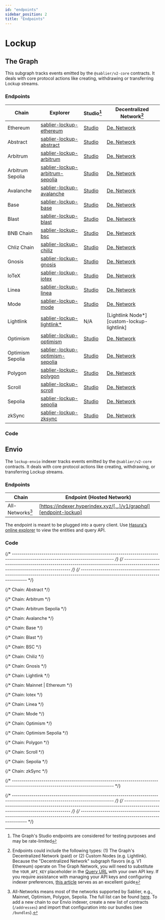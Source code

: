 ```yaml
---
id: "endpoints"
sidebar_position: 2
title: "Endpoints"
---
```



# Lockup

## The Graph

This subgraph tracks events emitted by the `@sablier/v2-core` contracts. It deals with core protocol actions like
creating, withdrawing or transferring Lockup streams.

<TheGraphSunset />
<DepricationWarning />

### Endpoints

| Chain            | Explorer                                                            | Studio[^2]                               | Decentralized Network[^1]                      |
| ---------------- | ------------------------------------------------------------------- | ---------------------------------------- | ---------------------------------------------- |
| Ethereum         | [sablier-lockup-ethereum][explorer-lockup-ethereum]                          | [Studio][studio-lockup-ethereum]         | [De. Network][network-lockup-ethereum]         |
| Abstract         | [sablier-lockup-abstract][explorer-lockup-abstract]                 | [Studio][studio-lockup-abstract]         | [De. Network][network-lockup-abstract]         |
| Arbitrum         | [sablier-lockup-arbitrum][explorer-lockup-arbitrum]                 | [Studio][studio-lockup-arbitrum]         | [De. Network][network-lockup-arbitrum]         |
| Arbitrum Sepolia | [sablier-lockup-arbitrum-sepolia][explorer-lockup-arbitrum-sepolia] | [Studio][studio-lockup-arbitrum-sepolia] | [De. Network][network-lockup-arbitrum-sepolia] |
| Avalanche        | [sablier-lockup-avalanche][explorer-lockup-avalanche]               | [Studio][studio-lockup-avalanche]        | [De. Network][network-lockup-avalanche]        |
| Base             | [sablier-lockup-base][explorer-lockup-base]                         | [Studio][studio-lockup-base]             | [De. Network][network-lockup-base]             |
| Blast            | [sablier-lockup-blast][explorer-lockup-blast]                       | [Studio][studio-lockup-blast]            | [De. Network][network-lockup-blast]            |
| BNB Chain        | [sablier-lockup-bsc][explorer-lockup-bsc]                           | [Studio][studio-lockup-bsc]              | [De. Network][network-lockup-bsc]              |
| Chliz Chain      | [sablier-lockup-chiliz][explorer-lockup-chiliz]                     | [Studio][studio-lockup-chiliz]           | [De. Network][network-lockup-chiliz]           |
| Gnosis           | [sablier-lockup-gnosis][explorer-lockup-gnosis]                     | [Studio][studio-lockup-gnosis]           | [De. Network][network-lockup-gnosis]           |
| IoTeX            | [sablier-lockup-iotex][explorer-lockup-iotex]                       | [Studio][studio-lockup-iotex]            | [De. Network][network-lockup-iotex]            |
| Linea            | [sablier-lockup-linea][explorer-lockup-linea]                       | [Studio][studio-lockup-linea]            | [De. Network][network-lockup-linea]            |
| Mode             | [sablier-lockup-mode][explorer-lockup-mode]                         | [Studio][studio-lockup-mode]             | [De. Network][network-lockup-mode]             |
| Lightlink        | [sablier-lockup-lightlink\*][explorer-lockup-lightlink]             | N/A                                      | [Lightlink Node\*][custom-lockup-lightlink]    |
| Optimism         | [sablier-lockup-optimism][explorer-lockup-optimism]                 | [Studio][studio-lockup-optimism]         | [De. Network][network-lockup-optimism]         |
| Optimism Sepolia | [sablier-lockup-optimism-sepolia][explorer-lockup-optimism-sepolia] | [Studio][studio-lockup-optimism-sepolia] | [De. Network][network-lockup-optimism-sepolia] |
| Polygon          | [sablier-lockup-polygon][explorer-lockup-polygon]                   | [Studio][studio-lockup-polygon]          | [De. Network][network-lockup-polygon]          |
| Scroll           | [sablier-lockup-scroll][explorer-lockup-scroll]                     | [Studio][studio-lockup-scroll]           | [De. Network][network-lockup-scroll]           |
| Sepolia          | [sablier-lockup-sepolia][explorer-lockup-sepolia]                   | [Studio][studio-lockup-sepolia]          | [De. Network][network-lockup-sepolia]          |
| zkSync           | [sablier-lockup-zksync][explorer-lockup-zksync]                     | [Studio][studio-lockup-zksync]           | [De. Network][network-lockup-zksync]           |

### Code

<LinkPreview
  href="https://github.com/sablier-labs/subgraphs/blob/main/apps/lockup"
  icon="github"
  subtitle="@sablier-labs/subgraphs - apps/lockup"
  title="Sablier Subgraphs - Lockup - The Graph"
/>

## Envio

<EnvioTip />

The `lockup-envio` indexer tracks events emitted by the `@sablier/v2-core` contracts. It deals with core protocol
actions like creating, withdrawing, or transferring Lockup streams.

### Endpoints

| Chain            | Endpoint (Hosted Network)                                          |
| ---------------- | ------------------------------------------------------------------ |
| All-Networks[^3] | [https://indexer.hyperindex.xyz/[...]/v1/graphql][endpoint-lockup] |

The endpoint is meant to be plugged into a query client. Use
[Hasura's online explorer](https://cloud.hasura.io/public/graphiql?) to view the entities and query API.

### Code

<LinkPreview
  href="https://github.com/sablier-labs/subgraphs/blob/main/apps/lockup-envio"
  icon="github"
  subtitle="@sablier-labs/subgraphs - apps/lockup-envio"
  title="Sablier Subgraphs - Lockup - Envio"
/>

{/* --------------------------------------------------------------------------------------------------------------------------------- */}
{/* --------------------------------------------------------------------------------------------------------------------------------- */}
{/* --------------------------------------------------------------------------------------------------------------------------------- */}

{/* Chain: Abstract */}

[network-lockup-abstract]:
  https://gateway.thegraph.com/api/API_KEY/subgraphs/id/2QjTdDFY233faXksUruMERMiDoQDdtGG5hBLC27aT1Pw
[explorer-lockup-abstract]: https://thegraph.com/explorer/subgraphs/2QjTdDFY233faXksUruMERMiDoQDdtGG5hBLC27aT1Pw
[studio-lockup-abstract]: https://api.studio.thegraph.com/query/57079/sablier-lockup-abstract/version/latest

{/* Chain: Arbitrum */}

[network-lockup-arbitrum]:
  https://gateway.thegraph.com/api/API_KEY/subgraphs/id/yvDXXHSyv6rGPSzfpbBcbQmMFrECac3Q2zADkYsMxam
[explorer-lockup-arbitrum]: https://thegraph.com/explorer/subgraphs/yvDXXHSyv6rGPSzfpbBcbQmMFrECac3Q2zADkYsMxam
[studio-lockup-arbitrum]: https://api.studio.thegraph.com/query/57079/sablier-lockup-arbitrum/version/latest

{/* Chain: Arbitrum Sepolia */}

[network-lockup-arbitrum-sepolia]:
  https://gateway.thegraph.com/api/API_KEY/subgraphs/id/ApEFvaPGARHedGmFp6TRQu7DoDHQKwt1LPWi1ka6DFHT
[explorer-lockup-arbitrum-sepolia]: https://thegraph.com/explorer/subgraphs/ApEFvaPGARHedGmFp6TRQu7DoDHQKwt1LPWi1ka6DFHT
[studio-lockup-arbitrum-sepolia]:
  https://api.studio.thegraph.com/query/57079/sablier-lockup-arbitrum-sepolia/version/latest

{/* Chain: Avalanche */}

[network-lockup-avalanche]:
  https://gateway.thegraph.com/api/API_KEY/subgraphs/id/FTDmonvFEm1VGkzECcnDY2CPHcW5dSmHRurSjEEfTkCX
[explorer-lockup-avalanche]: https://thegraph.com/explorer/subgraphs/FTDmonvFEm1VGkzECcnDY2CPHcW5dSmHRurSjEEfTkCX
[studio-lockup-avalanche]: https://api.studio.thegraph.com/query/57079/sablier-lockup-avalanche/version/latest

{/* Chain: Base */}

[network-lockup-base]:
  https://gateway.thegraph.com/api/API_KEY/subgraphs/id/778GfecD9tsyB4xNnz4wfuAyfHU6rqGr79VCPZKu3t2F
[explorer-lockup-base]: https://thegraph.com/explorer/subgraphs/778GfecD9tsyB4xNnz4wfuAyfHU6rqGr79VCPZKu3t2F
[studio-lockup-base]: https://api.studio.thegraph.com/query/57079/sablier-lockup-base/version/latest

{/* Chain: Blast */}

[network-lockup-blast]:
  https://gateway.thegraph.com/api/API_KEY/subgraphs/id/8MBBc6ET4izgJRrybgWzPjokhZKSjk43BNY1q3xcb8Es
[explorer-lockup-blast]: https://thegraph.com/explorer/subgraphs/8MBBc6ET4izgJRrybgWzPjokhZKSjk43BNY1q3xcb8Es
[studio-lockup-blast]: https://api.studio.thegraph.com/query/57079/sablier-lockup-blast/version/latest

{/* Chain: BSC */}

[network-lockup-bsc]: https://gateway.thegraph.com/api/API_KEY/subgraphs/id/A8Vc9hi7j45u7P8Uw5dg4uqYJgPo4x1rB4oZtTVaiccK
[explorer-lockup-bsc]: https://thegraph.com/explorer/subgraphs/A8Vc9hi7j45u7P8Uw5dg4uqYJgPo4x1rB4oZtTVaiccK
[studio-lockup-bsc]: https://api.studio.thegraph.com/query/57079/sablier-lockup-bsc/version/latest

{/* Chain: Chiliz */}

[network-lockup-chiliz]:
  https://gateway.thegraph.com/api/API_KEY/subgraphs/id/4KsXUFvsKFHH7Q8k3BPgEv2NhCJJGwG78gCPAUpncYb
[explorer-lockup-chiliz]: https://thegraph.com/explorer/subgraphs/4KsXUFvsKFHH7Q8k3BPgEv2NhCJJGwG78gCPAUpncYb
[studio-lockup-chiliz]: https://api.studio.thegraph.com/query/57079/sablier-lockup-chiliz/version/latest

{/* Chain: Gnosis */}

[network-lockup-gnosis]:
  https://gateway.thegraph.com/api/API_KEY/subgraphs/id/DtKniy1RvB19q1r2g1WLN4reMNKDacEnuAjh284rW2iK
[explorer-lockup-gnosis]: https://thegraph.com/explorer/subgraphs/DtKniy1RvB19q1r2g1WLN4reMNKDacEnuAjh284rW2iK
[studio-lockup-gnosis]: https://api.studio.thegraph.com/query/57079/sablier-lockup-gnosis/version/latest

{/* Chain: Lightlink */}

[explorer-lockup-lightlink]:
  https://graph.phoenix.lightlink.io/query/subgraphs/name/lightlink/sablier-lockup-lightlink/graphql
[v2-custom-lightlink]: https://graph.phoenix.lightlink.io/query/subgraphs/name/lightlink/sablier-lockup-lightlink

{/* Chain: Mainnet | Ethereum */}

[explorer-lockup-ethereum]: https://thegraph.com/explorer/subgraphs/AvDAMYYHGaEwn9F9585uqq6MM5CfvRtYcb7KjK7LKPCt
[studio-lockup-ethereum]: https://api.studio.thegraph.com/query/57079/sablier-lockup-ethereum/version/latest
[network-lockup-ethereum]:
  https://gateway.thegraph.com/api/API_KEY/subgraphs/id/AvDAMYYHGaEwn9F9585uqq6MM5CfvRtYcb7KjK7LKPCt

{/* Chain: Iotex */}

[network-lockup-iotex]:
  https://gateway.thegraph.com/api/API_KEY/subgraphs/id/2P3sxwmcWBjMUv1C79Jh4h6VopBaBZeTocYWDUQqwWFV
[explorer-lockup-iotex]: https://thegraph.com/explorer/subgraphs/2P3sxwmcWBjMUv1C79Jh4h6VopBaBZeTocYWDUQqwWFV
[studio-lockup-iotex]: https://api.studio.thegraph.com/query/57079/sablier-lockup-iotex/version/latest

{/* Chain: Linea */}

[network-lockup-linea]:
  https://gateway.thegraph.com/api/API_KEY/subgraphs/id/GvpecytqVzLzuwuQB3enozXoaZRFoVx8Kr7qrfMiE9bs
[explorer-lockup-linea]: https://thegraph.com/explorer/subgraphs/GvpecytqVzLzuwuQB3enozXoaZRFoVx8Kr7qrfMiE9bs
[studio-lockup-linea]: https://api.studio.thegraph.com/query/57079/sablier-lockup-linea/version/latest

{/* Chain: Mode */}

[network-lockup-mode]: https://gateway.thegraph.com/api/API_KEY/subgraphs/id/oSBvUM371as1pJh8HQ72NMRMb3foV3wuheULfkNf5vy
[explorer-lockup-mode]: https://thegraph.com/explorer/subgraphs/oSBvUM371as1pJh8HQ72NMRMb3foV3wuheULfkNf5vy
[studio-lockup-mode]: https://api.studio.thegraph.com/query/57079/sablier-lockup-mode/version/latest

{/* Chain: Optimism */}

[network-lockup-optimism]:
  https://gateway.thegraph.com/api/API_KEY/subgraphs/id/NZHzd2JNFKhHP5EWUiDxa5TaxGCFbSD4g6YnYr8JGi6
[explorer-lockup-optimism]: https://thegraph.com/explorer/subgraphs/NZHzd2JNFKhHP5EWUiDxa5TaxGCFbSD4g6YnYr8JGi6
[studio-lockup-optimism]: https://api.studio.thegraph.com/query/57079/sablier-lockup-optimism/version/latest

{/* Chain: Optimism Sepolia */}

[network-lockup-optimism-sepolia]:
  https://gateway.thegraph.com/api/API_KEY/subgraphs/id/2LFYyhMVMUMYA2q7XMMnBvCs6v6awWxBeMuMk3tMtmiT
[explorer-lockup-optimism-sepolia]: https://thegraph.com/explorer/subgraphs/2LFYyhMVMUMYA2q7XMMnBvCs6v6awWxBeMuMk3tMtmiT
[studio-lockup-optimism-sepolia]:
  https://api.studio.thegraph.com/query/57079/sablier-lockup-optimism-sepolia/version/latest

{/* Chain: Polygon */}

[network-lockup-polygon]:
  https://gateway.thegraph.com/api/API_KEY/subgraphs/id/8fgeQMEQ8sskVeWE5nvtsVL2VpezDrAkx2d1VeiHiheu
[explorer-lockup-polygon]: https://thegraph.com/explorer/subgraphs/8fgeQMEQ8sskVeWE5nvtsVL2VpezDrAkx2d1VeiHiheu
[studio-lockup-polygon]: https://api.studio.thegraph.com/query/57079/sablier-lockup-polygon/version/latest

{/* Chain: Scroll */}

[network-lockup-scroll]:
  https://gateway.thegraph.com/api/API_KEY/subgraphs/id/GycpYx8c9eRqxvEAfqnpNd1ZfXeuLzjRhnG7vvYaqEE1
[explorer-lockup-scroll]: https://thegraph.com/explorer/subgraphs/GycpYx8c9eRqxvEAfqnpNd1ZfXeuLzjRhnG7vvYaqEE1
[studio-lockup-scroll]: https://api.studio.thegraph.com/query/57079/sablier-lockup-scroll/version/latest

{/* Chain: Sepolia */}

[network-lockup-sepolia]:
  https://gateway.thegraph.com/api/API_KEY/subgraphs/id/5yDtFSxyRuqyjvGJyyuQhMEW3Uah7Ddy2KFSKVhy9VMa
[explorer-lockup-sepolia]: https://thegraph.com/explorer/subgraphs/5yDtFSxyRuqyjvGJyyuQhMEW3Uah7Ddy2KFSKVhy9VMa
[studio-lockup-sepolia]: https://api.studio.thegraph.com/query/57079/sablier-lockup-sepolia/version/latest

{/* Chain: zkSync */}

[network-lockup-zksync]:
  https://gateway.thegraph.com/api/API_KEY/subgraphs/id/5yDtFSxyRuqyjvGJyyuQhMEW3Uah7Ddy2KFSKVhy9VMa
[explorer-lockup-zksync]: https://thegraph.com/explorer/subgraphs/5yDtFSxyRuqyjvGJyyuQhMEW3Uah7Ddy2KFSKVhy9VMa
[studio-lockup-zksync]: https://api.studio.thegraph.com/query/57079/sablier-lockup-zksync/version/latest

{/* --------------------------------------------------------------------------------------------------------------------------------- */}

[endpoint-lockup]: https://indexer.hyperindex.xyz/53b7e25/v1/graphql

{/* --------------------------------------------------------------------------------------------------------------------------------- */}
{/* --------------------------------------------------------------------------------------------------------------------------------- */}
{/* --------------------------------------------------------------------------------------------------------------------------------- */}

[^1]:
    Endpoints could include the following types: (1) The Graph's Decentralized Network (paid) or (2) Custom Nodes (e.g.
    Lightlink). Because the "Decentralized Network" subgraph flavors (e.g. V1 Ethereum) operate on The Graph Network,
    you will need to substitute the `YOUR_API_KEY` placeholder in the
    [Query URL](https://thegraph.com/docs/en/deploying/subgraph-studio-faqs/#6-how-do-i-find-query-urls-for-subgraphs-if-im-not-the-developer-of-the-subgraph-i-want-to-use)
    with your own API key. If you require assistance with managing your API keys and configuring indexer preferences,
    [this article](https://thegraph.com/docs/en/studio/managing-api-keys/) serves as an excellent guide

[^2]: The Graph's Studio endpoints are considered for testing purposes and may be rate-limited

[^3]:
    All-Networks means most of the networks supported by Sablier, e.g., Mainnet, Optimism, Polygon, Sepolia. The full
    list can be found [here](https://github.com/sablier-labs/subgraphs/blob/main/packages/constants/src). To add a new
    chain to our Envio indexer, create a new list of contracts (`/addresses`) and import that configuration into our
    bundles (see `/bundles`).
